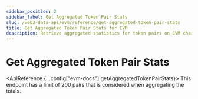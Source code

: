 ```yaml
---
sidebar_position: 2
sidebar_label: Get Aggregated Token Pair Stats
slug: /web3-data-api/evm/reference/get-aggregated-token-pair-stats
title: Get Aggregated Token Pair Stats for EVM
description: Retrieve aggregated statistics for token pairs on EVM chains, including trading volumes and liquidity metrics.
---
```



# Get Aggregated Token Pair Stats <MainnetBadge />


<SolanaApiBanner
  customTitle="Looking for aggregated token pair stats on Solana?"
  customText="Find aggregated token pair stats on Solana using our API."
  customButtonText="Explore Solana API"
  customButtonLink="/web3-data-api/solana/reference/get-aggregated-token-pair-stats"
/>

<ApiReference {...config["evm-docs"].getAggregatedTokenPairStats}>
  <Admonition type="info" title="Note">
    This endpoint has a limit of 200 pairs that is considered when aggregating
    the totals.
  </Admonition>
</ApiReference>
